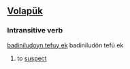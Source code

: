 ==[[Volapük]]==

===Intransitive verb===
{{rfc-trverb|Intransitive verb}}
[[badiniludoyn tefuy ek]] badiniludön tefü ek

# to [[suspect]]